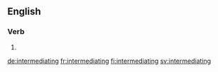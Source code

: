 ==English==

===Verb===
{{head|en|present participle}}

# {{present participle of|intermediate|lang=en}}

[[de:intermediating]]
[[fr:intermediating]]
[[fi:intermediating]]
[[sv:intermediating]]